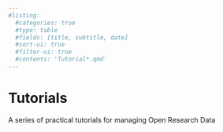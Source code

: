 ```yaml
---
#listing:
  #categories: true
  #type: table
  #fields: [title, subtitle, date]
  #sort-ui: true
  #filter-ui: true
  #contents: 'Tutorial*.qmd'
---
```


# Tutorials {.unnumbered}

A series of practical tutorials for managing Open Research Data


## 
